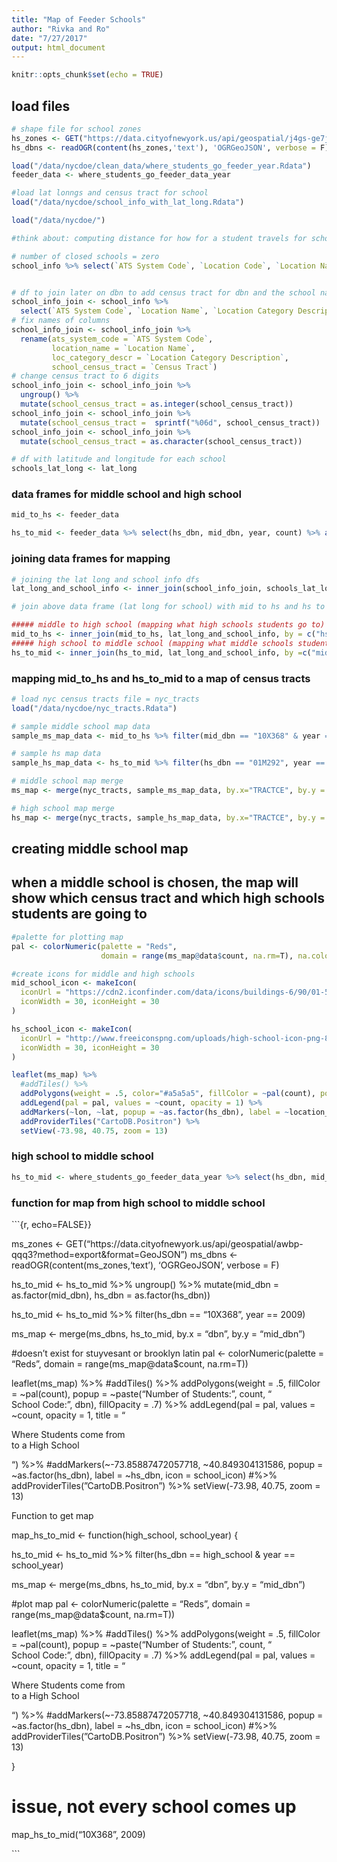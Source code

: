 ```yaml
---
title: "Map of Feeder Schools"
author: "Rivka and Ro"
date: "7/27/2017"
output: html_document
---
```


```r
knitr::opts_chunk$set(echo = TRUE)
```

## load files

```r

# shape file for school zones
hs_zones <- GET("https://data.cityofnewyork.us/api/geospatial/j4gs-ge7j?method=export&format=GeoJSON")
hs_dbns <- readOGR(content(hs_zones,'text'), 'OGRGeoJSON', verbose = F)

load("/data/nycdoe/clean_data/where_students_go_feeder_year.Rdata")
feeder_data <- where_students_go_feeder_data_year

#load lat lonngs and census tract for school
load("/data/nycdoe/school_info_with_lat_long.Rdata")

load("/data/nycdoe/")

```

```r

#think about: computing distance for how for a student travels for schools

# number of closed schools = zero
school_info %>% select(`ATS System Code`, `Location Code`, `Location Name`, `Managed By Name`, `Location Category Description`,  `Census Tract`) %>% group_by(`Status Description`) %>% summarise()


# df to join later on dbn to add census tract for dbn and the school name
school_info_join <- school_info %>% 
  select(`ATS System Code`, `Location Name`, `Location Category Description`, `Census Tract`)
# fix names of columns
school_info_join <- school_info_join %>% 
  rename(ats_system_code = `ATS System Code`, 
         location_name = `Location Name`, 
         loc_category_descr = `Location Category Description`, 
         school_census_tract = `Census Tract`)
# change census tract to 6 digits
school_info_join <- school_info_join %>% 
  ungroup() %>% 
  mutate(school_census_tract = as.integer(school_census_tract))
school_info_join <- school_info_join %>%
  mutate(school_census_tract =  sprintf("%06d", school_census_tract))
school_info_join <- school_info_join %>%
  mutate(school_census_tract = as.character(school_census_tract))

# df with latitude and longitude for each school
schools_lat_long <- lat_long

```


### data frames for middle school and high school
```r

mid_to_hs <- feeder_data

hs_to_mid <- feeder_data %>% select(hs_dbn, mid_dbn, year, count) %>% arrange(hs_dbn)

```


### joining data frames for mapping
```r

# joining the lat long and school info dfs
lat_long_and_school_info <- inner_join(school_info_join, schools_lat_long, by = c("ats_system_code" = "dbn"))

# join above data frame (lat long for school) with mid to hs and hs to mid dfs

##### middle to high school (mapping what high schools students go to)
mid_to_hs <- inner_join(mid_to_hs, lat_long_and_school_info, by = c("hs_dbn" = "ats_system_code"))
##### high school to middle school (mapping what middle schools students come from)
hs_to_mid <- inner_join(hs_to_mid, lat_long_and_school_info, by =c("mid_dbn" = "ats_system_code"))


```

### mapping mid_to_hs and hs_to_mid to a map of census tracts
```r

# load nyc census tracts file = nyc_tracts
load("/data/nycdoe/nyc_tracts.Rdata")

# sample middle school map data
sample_ms_map_data <- mid_to_hs %>% filter(mid_dbn == "10X368" & year == 2012)

# sample hs map data
sample_hs_map_data <- hs_to_mid %>% filter(hs_dbn == "01M292", year == 2010)

# middle school map merge
ms_map <- merge(nyc_tracts, sample_ms_map_data, by.x="TRACTCE", by.y = "school_census_tract")

# high school map merge
hs_map <- merge(nyc_tracts, sample_hs_map_data, by.x="TRACTCE", by.y = "school_census_tract")

```


## creating middle school map
## when a middle school is chosen, the map will show which census tract and which high schools students are going to
```r


#palette for plotting map
pal <- colorNumeric(palette = "Reds",
                    domain = range(ms_map@data$count, na.rm=T), na.color="transparent")

#create icons for middle and high schools
mid_school_icon <- makeIcon(
  iconUrl = "https://cdn2.iconfinder.com/data/icons/buildings-6/90/01-512.png",
  iconWidth = 30, iconHeight = 30
)

hs_school_icon <- makeIcon(
  iconUrl = "http://www.freeiconspng.com/uploads/high-school-icon-png-8.png",
  iconWidth = 30, iconHeight = 30
)

leaflet(ms_map) %>%
  #addTiles() %>% 
  addPolygons(weight = .5, color="#a5a5a5", fillColor = ~pal(count), popup = ~paste("Number of Students:", count, "</br>School Name:", location_name), fillOpacity = .7) %>% 
  addLegend(pal = pal, values = ~count, opacity = 1) %>%
  addMarkers(~lon, ~lat, popup = ~as.factor(hs_dbn), label = ~location_name, icon = hs_school_icon) %>%
  addProviderTiles("CartoDB.Positron") %>%
  setView(-73.98, 40.75, zoom = 13)


```

### high school to middle school
```r

hs_to_mid <- where_students_go_feeder_data_year %>% select(hs_dbn, mid_dbn, year, count) %>% arrange(hs_dbn)

```

### function for map from high school to middle school
```{r, echo=FALSE}}

ms_zones <- GET("https://data.cityofnewyork.us/api/geospatial/awbp-qqq3?method=export&format=GeoJSON")
ms_dbns <- readOGR(content(ms_zones,'text'), 'OGRGeoJSON', verbose = F)

hs_to_mid <- hs_to_mid %>% ungroup() %>% mutate(mid_dbn = as.factor(mid_dbn), hs_dbn = as.factor(hs_dbn))

hs_to_mid <- hs_to_mid %>% filter(hs_dbn == "10X368", year == 2009)

ms_map <- merge(ms_dbns, hs_to_mid, by.x = "dbn", by.y = "mid_dbn")

#doesn't exist for stuyvesant or brooklyn latin
pal <- colorNumeric(palette = "Reds",
                    domain = range(ms_map@data$count, na.rm=T))

  leaflet(ms_map) %>%
    #addTiles() %>% 
    addPolygons(weight = .5, fillColor = ~pal(count), popup = ~paste("Number of Students:", count, "</br>School Code:", dbn), fillOpacity = .7) %>% 
    addLegend(pal = pal, values = ~count, opacity = 1, 
              title = "<p>Where Students come from </br> to a High School</p>") %>%
     #addMarkers(~-73.85887472057718, ~40.849304131586, popup = ~as.factor(hs_dbn), label = ~hs_dbn, icon = school_icon) #%>%
    addProviderTiles("CartoDB.Positron") %>%
    setView(-73.98, 40.75, zoom = 13)


############## Function to get map ###############

map_hs_to_mid <- function(high_school, school_year) {
  
  hs_to_mid <- hs_to_mid %>% filter(hs_dbn == high_school & year == school_year)
  
  ms_map <- merge(ms_dbns, hs_to_mid, by.x = "dbn", by.y = "mid_dbn")

  #plot map
  pal <- colorNumeric(palette = "Reds",
                    domain = range(ms_map@data$count, na.rm=T))

  leaflet(ms_map) %>%
    #addTiles() %>% 
    addPolygons(weight = .5, fillColor = ~pal(count), popup = ~paste("Number of Students:", count, "</br>School Code:", dbn), fillOpacity = .7) %>% 
    addLegend(pal = pal, values = ~count, opacity = 1, 
              title = "<p>Where Students come from </br> to a High School</p>") %>%
     #addMarkers(~-73.85887472057718, ~40.849304131586, popup = ~as.factor(hs_dbn), label = ~hs_dbn, icon = school_icon) #%>%
    addProviderTiles("CartoDB.Positron") %>%
    setView(-73.98, 40.75, zoom = 13)

}

# issue, not every school comes up
map_hs_to_mid("10X368", 2009)


```